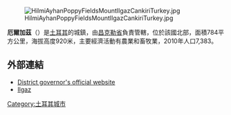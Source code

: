 [[Image:HilmiAyhanPoppyFieldsMountIlgazCankiriTurkey.jpg|right]]

'''厄爾加茲'''（{{lang-tr|Ilgaz}}）是[[土耳其|土耳其]]的城鎮，由[[昌克勒省|昌克勒省]]負責管轄，位於該國北部，面積784平方公里，海拔高度920米，主要經濟活動有農業和畜牧業，2010年人口7,383。

==外部連結==
* [http://www.ilgaz.gov.tr/ District governor's official website] {{Wayback|url=http://www.ilgaz.gov.tr/ |date=20201203200052 }} {{tr icon}}
*[https://web.archive.org/web/20090217175922/http://karalahana.com/english/ilgaz_mountain_ski.html Ilgaz] {{en icon}}

{{coord|40|55|N|33|37|E|display=title|region:TR_type:city_source:GNS-enwiki}}

{{Turkey-geo-stub}}
[[Category:土耳其城市|Category:土耳其城市]]